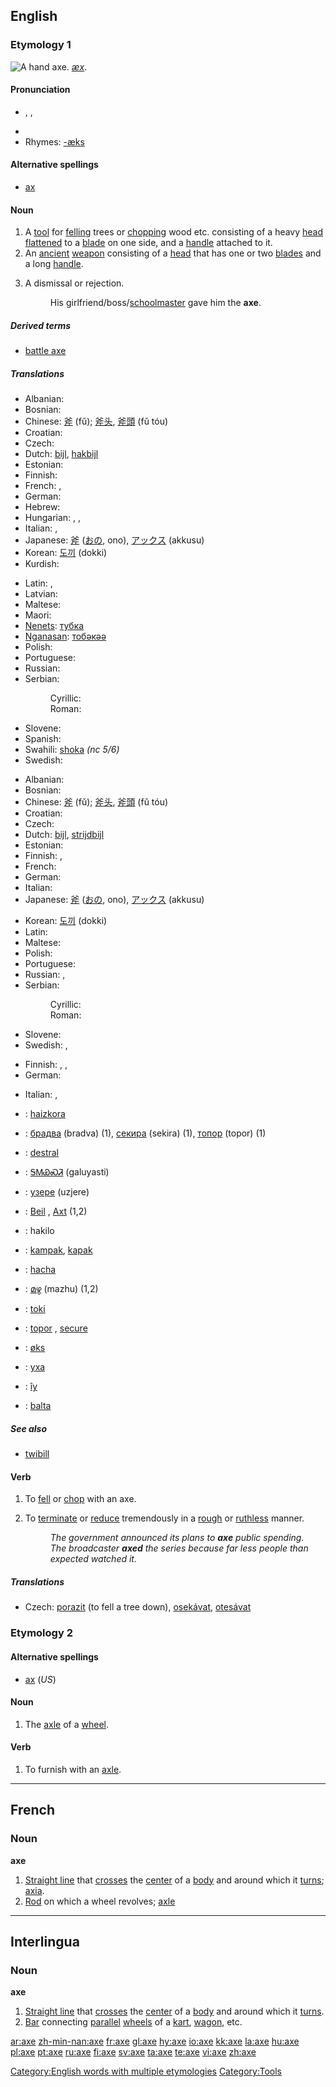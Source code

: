 {{wikipedia|Axe (disambiguation)}}
==English==

===Etymology 1===
[[Image:Accetta.jpg|thumb|right|A hand axe.]]
{{OE.}} ''[[æx]]''.

====Pronunciation====
* {{enPR|ăks}}, {{IPA|/æks/}}, {{SAMPA|/{ks/}}
* {{audio|en-us-axe.ogg|Audio (US)}}
* Rhymes: [[Rhymes:English:-æks|-æks]]

====Alternative spellings====
* [[ax#Etymology 2|ax]]

====Noun====
{{wikipedia}}
{{en-noun}}

# A [[tool]] for [[fell]]ing trees or [[chop]]ping wood etc. consisting of a heavy <!-- [[metallic]] (material is not essential, the axes used to be of stone in the stone age --> [[head]] [[flatten]]ed to a [[blade]] on one side, and a <!-- usually wooden (material is not essential) --> [[handle]] attached to it.
# An [[ancient]] [[weapon]] consisting of a <!-- [[metallic]] --> [[head]] that has one or two [[blade]]s and a long [[handle]].
# {{colloquial}} A dismissal or rejection.
#: His girlfriend/boss/[[schoolmaster]] gave him the '''axe'''.

=====Derived terms=====
* [[battle axe]]

=====Translations=====
{{trans-top|tool}}
* Albanian: {{t-|sq|sëpatë|xs=Albanian}}
* Bosnian: {{t-|bs|sjekira|f}}
* Chinese: [[斧]] (fǔ); [[斧头]], [[斧頭]] (fǔ tóu)
* Croatian: {{t-|hr|sjekira|f}}
* Czech: {{t+|cs|sekera|f}}
* Dutch: [[bijl]], [[hakbijl]]
* Estonian: {{t-|et|kirves}}
* Finnish: {{t+|fi|kirves}}
* French: {{t+|fr|hache|f}}, {{t+|fr|cognée|f}}
* German: {{t+|de|Axt|f}}
* Hebrew: {{t-|he|גרזן|m|tr=garzen|sc=Hebr}}
* Hungarian: {{t|hu|fejsze}}, {{t|hu|balta}}, {{t|hu|szekerce}}
* Italian: {{t+|it|ascia|f}}, {{t+|it|accetta|f}}
* Japanese: [[斧]] ([[おの]], ono), [[アックス]] (akkusu)
* Korean: [[도끼]] (dokki)
* Kurdish: {{t+|ku|ته‌ور|sc=KUchar}}
{{trans-mid}}
* Latin: {{t-|la|ascia|f}}, {{t-|la|securis|f}}
* Latvian: {{t-|lv|cirvis|m|xs=Latvian}}
* Maltese: {{t-|mt|mannara|f|xs=Maltese}}
* Maori: {{t-|mi|toki|xs=Maori}}
* [[Nenets]]: [[тубка]]
* [[Nganasan]]: [[тобәкәә]]
* Polish: {{t-|pl|siekiera|f}}
* Portuguese: {{t-|pt|machado|m}}
* Russian: {{t-|ru|топор|m|tr=topór|sc=Cyrl}}
* Serbian:
*: Cyrillic: {{t-|sr|секира|f|sc=Cyrl}}
*: Roman: {{t-|sr|sekira|f}}
* Slovene: {{t+|sl|sekira|f}}
* Spanish: {{t+|es|hacha|f}}
* Swahili: [[shoka]] ''(nc 5/6)''
* Swedish: {{t+|sv|yxa|c}}
{{trans-bottom}}

{{trans-top|an ancient weapon}}
* Albanian: {{t-|sq|sëpatë|xs=Albanian}}
* Bosnian: {{t-|bs|sjekira|f}}
* Chinese: [[斧]] (fǔ); [[斧头]], [[斧頭]] (fǔ tóu)
* Croatian: {{t-|hr|sjekira|f}}
* Czech: {{t+|cs|sekera|f}}
* Dutch: [[bijl]], [[strijdbijl]]
* Estonian: {{t-|et|kirves}}
* Finnish: {{t+|fi|kirves}}, {{t-|fi|sotakirves}}
* French: {{t+|fr|hache|f}}
* German: {{t-|de|Streitaxt|f}}
* Italian: {{t+|it|ascia|f}}
* Japanese: [[斧]] ([[おの]], ono), [[アックス]] (akkusu)
{{trans-mid}}
* Korean: [[도끼]] (dokki)
* Latin: {{t-|la|securis|f}}
* Maltese: {{t-|mt|mannara|f|xs=Maltese}}
* Polish: {{t-|pl|topór|m}}
* Portuguese: {{t-|pt|machado|m}}
* Russian: {{t-|ru|топор|m|tr=topór|sc=Cyrl}}, {{t+|ru|секира|f|tr=s'ekíra|sc=Cyrl}}
* Serbian:
*: Cyrillic: {{t-|sr|секира|f|sc=Cyrl}}
*: Roman: {{t-|sr|sekira|f}}
* Slovene: {{t+|sl|sekira|f}}
* Swedish: {{t+|sv|yxa|c}}, {{t-|sv|stridsyxa|c}}
{{trans-bottom}}

{{trans-top|rejection}}
* Finnish: {{t-|fi|potku|alt=potkut}}, {{t+|fi|rukkanen|alt=rukkaset}}, {{t+|fi|kenkä|alt=kenkää}}
* German: {{t+|de|Korb|m}}
{{trans-mid}}
* Italian: {{t+|it|taglio|m}}, {{t-|it|scarto|m}}
{{trans-bottom}}

{{checktrans-top}}
* {{ttbc|Basque}}: [[haizkora]]
* {{ttbc|Bulgarian}}: [[брадва]] (bradva) {{f}} (1), [[секира]] (sekira) {{f}} (1), [[топор]] (topor) {{m}} (1)
* {{ttbc|Catalan}}: [[destral]] {{f}}
* {{ttbc|Cherokee}}: [[ᎦᎷᏯᏍᏘ]] (galuyasti)
* {{ttbc|Erzya}}: [[узере]] (uzjere)
* {{ttbc|German}}: [[Beil]] {{n}}, [[Axt]] {{f}} (1,2)
* {{ttbc|Ido}}: hakilo
* {{ttbc|Indonesian}}: [[kampak]], [[kapak]]
{{checktrans-mid}}
* {{ttbc|Interlingua}}: [[hacha]]
* {{ttbc|Malayalam}}: [[മഴു]] (mazhu) (1,2)
* {{ttbc|Maori}}: [[toki]]
* {{ttbc|Romanian}}: [[topor]] {{m|f}}, [[secure]] {{f}}
* {{ttbc|Norwegian}}: [[øks]] {{f}}
* {{ttbc|Swedish}}: [[yxa]]
* {{ttbc|Tupinambá}}: [[îy]]
* {{ttbc|Turkish}}: [[balta]]
{{checktrans-bottom}}

=====See also=====
* [[twibill]]

====Verb====
{{en-verb|ax|ing}}

# {{transitive}} To [[fell]] or [[chop]] with an axe.
# {{transitive}} To [[terminate]] or [[reduce]] tremendously in a [[rough]] or [[ruthless]] manner.
#: ''The government announced its plans to '''axe''' public spending.''
#: ''The broadcaster '''axed''' the series because far less people than expected watched it.''

=====Translations=====
{{trans-top|fell or chop}}
* Czech: [[porazit]] (to fell a tree down), [[osekávat]], [[otesávat]]
{{trans-bottom}}

===Etymology 2===

====Alternative spellings====
* [[ax#Etymology 2|ax]] (''US'')

====Noun====
{{en-noun}}

# {{archaic}} The [[axle]] of a [[wheel]].

====Verb====
{{en-verb|ax|ing}}

# To furnish with an [[axle]].

[[Category:English words with multiple etymologies]]
[[Category:Tools]]

----

==French==

===Noun===
'''axe'''

# [[Straight line]] that [[cross]]es the [[center]] of a [[body]] and around which it [[turn]]s; [[axia]].
# [[Rod]] on which a wheel revolves; [[axle]]

----

==Interlingua==

===Noun===
'''axe'''

# [[Straight line]] that [[cross]]es the [[center]] of a [[body]] and around which it [[turn]]s.
# [[Bar]] connecting [[parallel]] [[wheel]]s of a [[kart]], [[wagon]], etc.

[[ar:axe]]
[[zh-min-nan:axe]]
[[fr:axe]]
[[gl:axe]]
[[hy:axe]]
[[io:axe]]
[[kk:axe]]
[[la:axe]]
[[hu:axe]]
[[pl:axe]]
[[pt:axe]]
[[ru:axe]]
[[fi:axe]]
[[sv:axe]]
[[ta:axe]]
[[te:axe]]
[[vi:axe]]
[[zh:axe]]
